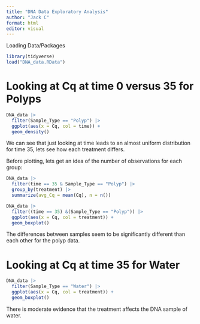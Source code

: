 ```yaml
---
title: "DNA Data Exploratory Analysis"
author: "Jack C"
format: html
editor: visual
---
```


Loading Data/Packages

```r
library(tidyverse)
load("DNA_data.RData")
```

# Looking at Cq at time 0 versus 35 for Polyps

```r
DNA_data |>
  filter(Sample_Type == "Polyp") |> 
  ggplot(aes(x = Cq, col = time)) +
  geom_density()
```

We can see that just looking at time leads to an almost uniform distribution for time 35, lets see how each treatment differs.

Before plotting, lets get an idea of the number of observations for each group:

```r
DNA_data |> 
  filter(time == 35 & Sample_Type == "Polyp") |> 
  group_by(treatment) |> 
  summarize(avg_Cq = mean(Cq), n = n())
```

```r
DNA_data |> 
  filter((time == 35) &(Sample_Type == "Polyp")) |> 
  ggplot(aes(x = Cq, col = treatment)) +
  geom_boxplot()
```

The differences between samples seem to be significantly different than each other for the polyp data.

# Looking at Cq at time 35 for Water

```r
DNA_data |> 
  filter(Sample_Type == "Water") |> 
  ggplot(aes(x = Cq, col = treatment)) +
  geom_boxplot()
```

There is moderate evidence that the treatment affects the DNA sample of water.
